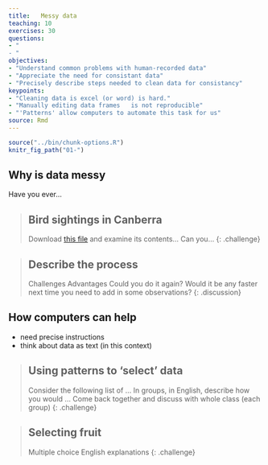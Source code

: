 ```yaml
---
title:   Messy data  
teaching: 10
exercises: 30
questions:
- "
- "
objectives:
- "Understand common problems with human-recorded data"
- "Appreciate the need for consistant data"
- "Precisely describe steps needed to clean data for consistancy"
keypoints:
- "Cleaning data is excel (or word) is hard."
- "Manually editing data frames   is not reproducible"
- "'Patterns' allow computers to automate this task for us"
source: Rmd
---
```


```r
source("../bin/chunk-options.R")
knitr_fig_path("01-")
```

## Why is data messy
Have you ever...

> ## Bird sightings in Canberra
> Download [this file]({{page.root}}/data/bird_counts.csv) and examine its contents... 
> Can you...
{: .challenge}

> ## Describe the process
> Challenges
> Advantages
> Could you do it again? Would it be any faster next time 
> you need to add in some observations?
{: .discussion}

## How computers can help
- need precise instructions
- think about data as text (in this context)

> ## Using patterns to 'select' data
> Consider the following list of ...
> In groups, in English, describe how you would ...
> Come back together and discuss with whole class (each group)
{: .challenge}

> ## Selecting fruit
> Multiple choice
> English explanations
{: .challenge}

